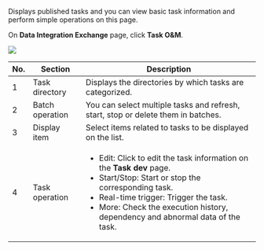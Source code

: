 Displays published tasks and you can view basic task information and perform simple operations on this page.

On **Data Integration Exchange** page, click **Task O&M**.

![](https://wordpressfreezonex.oss-accelerate.aliyuncs.com/supETL/36.png)

<table>
  <thead>
    <tr>
<th>No.</th>
<th>Section</th>
<th>Description</th>
    </tr>
  </thead>
  <tbody>
    <tr>
<td>1</td>
<td>Task directory</td>
<td>Displays the directories by which tasks are categorized.</td>
    </tr>
    <tr>
<td>2</td>
<td>Batch operation</td>
<td>You can select multiple tasks and refresh, start, stop or delete them in batches.</td>
    </tr>
    <tr>
<td>3</td>
<td>Display item</td>
<td>Select items related to tasks to be displayed on the list.</td>
    </tr>
    <tr>
<td>4</td>
<td>Task operation</td>
<td>


- Edit: Click to edit the task information on the **Task dev** page.
- Start/Stop: Start or stop the corresponding task.
- Real-time trigger: Trigger the task.
- More: Check the execution history, dependency and abnormal data of the task.

</td>
    </tr>
  </tbody>
</table>

